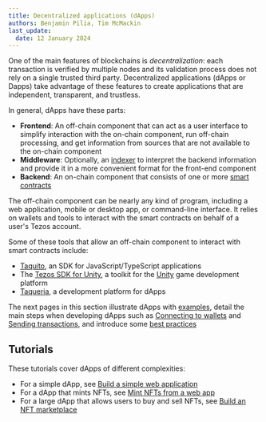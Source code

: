 ```yaml
---
title: Decentralized applications (dApps)
authors: Benjamin Pilia, Tim McMackin
last_update:
  date: 12 January 2024
---
```



One of the main features of blockchains is _decentralization_: each transaction is verified by multiple nodes and its validation process does not rely on a single trusted third party.
Decentralized applications (dApps or Dapps) take advantage of these features to create applications that are independent, transparent, and trustless.

In general, dApps have these parts:

- **Frontend**: An off-chain component that can act as a user interface to simplify interaction with the on-chain component, run off-chain processing, and get information from sources that are not available to the on-chain component
- **Middleware**: Optionally, an [indexer](./developing/information/indexers) to interpret the backend information and provide it in a more convenient format for the front-end component
- **Backend**: An on-chain component that consists of one or more [smart contracts](./smart-contracts)

The off-chain component can be nearly any kind of program, including a web application, mobile or desktop app, or command-line interface.
It relies on wallets and tools to interact with the smart contracts on behalf of a user's Tezos account.

<LucidDiagram width="640px" height="480px" src="https://lucid.app/documents/embedded/8caf9ef1-11e4-454a-bbb6-ef4852515959" id=".4NXymECcQqz" />

Some of these tools that allow an off-chain component to interact with smart contracts include:

- [Taquito](./dApps/taquito), an SDK for JavaScript/TypeScript applications
- The [Tezos SDK for Unity](./unity), a toolkit for the [Unity](https://unity.com/) game development platform
- [Taqueria](https://taqueria.io/), a development platform for dApps

The next pages in this section illustrate dApps with [examples](./dApps/samples), detail the main steps when developing dApps such as [Connecting to wallets](./dApps/wallets) and [Sending transactions](./dApps/sending-transactions), and introduce some [best practices](./dApps/best-practices)

## Tutorials

These tutorials cover dApps of different complexities:

- For a simple dApp, see [Build a simple web application](./tutorials/build-your-first-app)
- For a dApp that mints NFTs, see [Mint NFTs from a web app](./tutorials/create-an-nft/nft-web-app)
- For a large dApp that allows users to buy and sell NFTs, see [Build an NFT marketplace](./tutorials/build-an-nft-marketplace)
